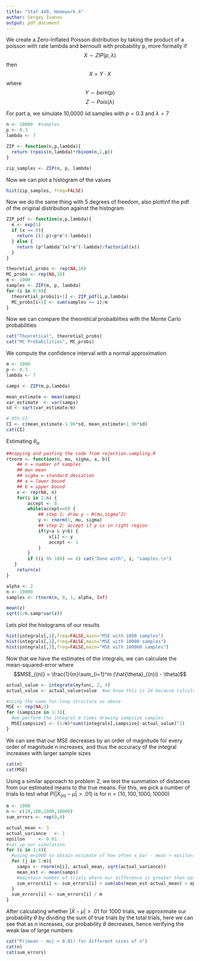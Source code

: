 ```yaml
---
title: "Stat 440, Homework 4"
author: Sergey Ivanov
output: pdf_document
---
```


\section{Problem 1}

\subsection*{a}
We create a Zero-Inflated Poisson distribution by taking the product of a poisson with rate lambda and bernoulli with probability p, more formally
if
$$X \sim ZIP(p,\lambda)$$
then
$$X = Y \cdot X$$
where
$$Y \sim bern(p)$$
$$Z \sim Pois(\lambda)$$

For part a, we simulate 10,0000 iid samples with $p = 0.3$ and $\lambda = 7$
```r
n <- 10000  #samples
p <- 0.3
lambda <- 7

ZIP <- function(n,p,lambda){
  return (rpois(n,lambda)*rbinom(n,1,p))
}

zip_samples <- ZIP(n, p, lambda)
```

Now we can plot a histogram of the values

```r
hist(zip_samples, freq=FALSE)
```

\subsection*{b}

Now we do the same thing with 5 degrees of freedom, also plottinf the pdf of the original distribution against the histogram
```r
ZIP_pdf <- function(x,p,lambda){
  e <- exp(1)
  if (x == 0){
    return ((1-p)+p*e^(-lambda))
  } else {
    return (p*lambda^(x)*e^(-lambda)/factorial(x))
  }
}

theoretial_probs <- rep(NA,10)
MC_probs <- rep(NA,10)
m <- 1000
samples <- ZIP(m, p, lambda)
for (i in 0:9){
  theoretial_probs[i+1] <- ZIP_pdf(i,p,lambda)
  MC_probs[i+1] <- sum(samples == i)/m
}
```

Now we can compare the theoretical probaiblities with the Monte Carlo probabilities

```r
cat("Theoretical", theoretial_probs)
cat("MC Probabilities", MC_probs)
```

\subsection*{c}

We compute the confidence interval with a normal approximation

```r
m <- 1000
p <- 0.3
lambda <- 7

samps <- ZIP(m,p,lambda)

mean_estimate <- mean(samps)
var_estimate  <- var(samps)
sd <- sqrt(var_estimate/m)

# 95% CI:
CI <- c(mean_estimate-1.96*sd, mean_estimate+1.96*sd)
cat(CI)
```

\pagebreak

\section{Problem 2}
Estimating $\theta_{\alpha}$
```r
##copying and pasting the code from rejection.sampling.R
rtnorm <- function(n, mu, sigma, a, b){
    ## n = number of samples
    ## mu= mean
    ## sigma = standard deviation
    ## a = lower bound
    ## b = upper bound
    x <- rep(NA, n)
    for(i in 1:n) {
        accept <- 0
        while(accept==0) {
            ## step 1: draw y ~ N(mu,sigma^2)
            y <- rnorm(1, mu, sigma)
            ## step 2: accept if y is in right region
            if(y>a & y<b) {
                x[i] <- y
                accept <- 1
            }
        }
        if ((i %% 100) == 0) cat("Done with", i, "samples.\n")
   }
    return(x)
}
```


```r
alpha <- 2
n <- 10000
samples <- rtnorm(n, 0, 1, alpha, Inf)

mean(z)
sqrt(1/n.samp*var(z))

```

Lets plot the histograms of our results
```r
hist(integrals[,1],freq=FALSE,main="MSE with 1000 samples")
hist(integrals[,2],freq=FALSE,main="MSE with 10000 samples")
hist(integrals[,3],freq=FALSE,main="MSE with 100000 samples")
```

Now that we have the estimates of the integrals, we can calculate the mean-squared-error where
$$MSE_{(n)} = \frac{1}{m}\sum_{i=1}^m (\hat{\theta}_{(n)i} - \theta)$$

```r
actual_value <- integrate(myfunc, 2, 4)  
actual_value <- actual_value$value  #we know this is 24 because calculus

#using the same for-loop structure as above
MSE <- rep(NA,3)
for (sampsize in 1:3){
  #we perform the integral m times drawing sampsize samples
  MSE[sampsize] <- (1/m)*sum((integrals[,sampsize]-actual_value)^2)
}
```

We can see that our MSE decreases by an order of magnitude for every order of magnitude n increases, and thus the accuracy of the integral increases with larger sample sizes
```r
cat(n)
cat(MSE)
```

\pagebreak

\section{Problem 3}
Using a similar approach to problem 2, we test the summation of distances from our estimated means to the true means. For this, we pick a  number of trials to test what $P(|\bar{X}_{(n)} - \mu | > .01)$ is for $n = (10, 100, 1000, 10000)$
```r
m <- 1000
n <- c(10,100,1000,10000)
sum_errors <- rep(0,4)

actual_mean <- 3
actual_variance   <- 1
epsilon     <- 0.01
#set up our simulation
for (i in 1:4){
  #using m=1000 to obtain estimate of how often x_bar - mean > epsilon
  for (j in 1:m){
    samps <- rnorm(n[i], actual_mean, sqrt(actual_variance))
    mean_est <- mean(samps)
    #maintain number of trials where our difference is greater than epsilon
    sum_errors[i] <- sum_errors[i] + sum(abs(mean_est-actual_mean) > epsilon)
  }
  sum_errors[i] <- sum_errors[i] / m
}
```

After calculating whether $|\bar{X} - \mu| > .01$ for $1000$ trials, we approximate our probability $\theta$ by dividing the sum of true trials by the total trials, here we can see that as $n$ increases, our probability $\theta$ decreases, hence verifying the weak law of large numbers

```r
cat("P(|mean - mu| > 0.01) for different sizes of n")
cat(n)
cat(sum_errors)
```